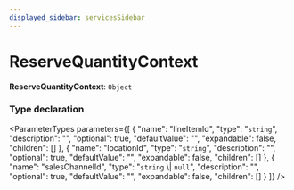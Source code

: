```yaml
---
displayed_sidebar: servicesSidebar
---
```



# ReserveQuantityContext

 **ReserveQuantityContext**: `Object`

### Type declaration

<ParameterTypes parameters={[
  {
    "name": "lineItemId",
    "type": "`string`",
    "description": "",
    "optional": true,
    "defaultValue": "",
    "expandable": false,
    "children": []
  },
  {
    "name": "locationId",
    "type": "`string`",
    "description": "",
    "optional": true,
    "defaultValue": "",
    "expandable": false,
    "children": []
  },
  {
    "name": "salesChannelId",
    "type": "`string` \\| `null`",
    "description": "",
    "optional": true,
    "defaultValue": "",
    "expandable": false,
    "children": []
  }
]} />
